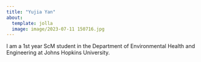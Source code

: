 ```yaml
---
title: "Yujia Yan"
about:
  template: jolla
  image: image/2023-07-11 150716.jpg
---
```



I am a 1st year ScM student in the Department of Environmental Health and Engineering at Johns Hopkins University.
